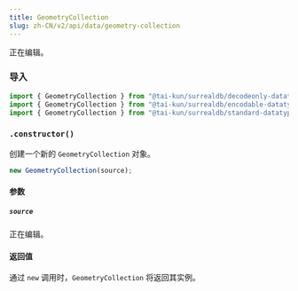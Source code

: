 ```yaml
---
title: GeometryCollection
slug: zh-CN/v2/api/data/geometry-collection
---
```



正在编辑。

### 导入

```ts
import { GeometryCollection } from "@tai-kun/surrealdb/decodeonly-datatypes";
import { GeometryCollection } from "@tai-kun/surrealdb/encodable-datatypes";
import { GeometryCollection } from "@tai-kun/surrealdb/standard-datatypes";
```

### `.constructor()`

创建一个新的 `GeometryCollection` 对象。

```ts
new GeometryCollection(source);
```

#### 参数

##### `source`

正在编辑。

#### 返回值

通过 `new` 调用时，`GeometryCollection` 将返回其实例。

